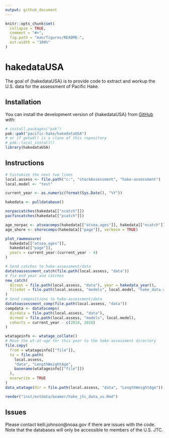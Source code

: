 ```yaml
---
output: github_document
---
```


<!-- README.md is generated from README.Rmd. Please edit that file -->

```r
knitr::opts_chunk$set(
  collapse = TRUE,
  comment = "#>",
  fig.path = "man/figures/README-",
  out.width = "100%"
)
```

# hakedataUSA

<!-- badges: start -->
<!-- badges: end -->

The goal of {hakedataUSA} is to provide code to extract and workup the U.S. data
for the assessment of Pacific Hake.

## Installation

You can install the development version of {hakedataUSA} from [GitHub](https://github.com/) with:

``` r
# install.packages("pak")
pak::pak("pacific-hake/hakedataUSA")
# or if getwd() is a clone of this repository
# pak::local_install()
library(hakedataUSA)
```

## Instructions

```r
# Customize the next two lines
local.assess <- file.path("c:", "stockAssessment", "hake-assessment")
local.model <- "test"

current_year <- as.numeric(format(Sys.Date(), "%Y"))

hakedata <- pulldatabase()

norpaccatches(hakedata[["ncatch"]])
pacfincatches(hakedata[["pcatch"]])

age_norpac <- atseacomps(hakedata[["atsea.ages"]], hakedata[["ncatch"]])
age_shore <- shorecomps(hakedata[["page"]], verbose = TRUE)

plot_rawmeasure(
  hakedata[["atsea.ages"]],
  hakedata[["page"]],
  years = current_year:(current_year - 4)
)

# Send catches to hake-assessment/data
datatoassessment_catch(file.path(local.assess, "data"))
# fix end year and catches
new_catch(
  dirout = file.path(local.assess, "data"), year = hakedata_year(),
  filedat = file.path(local.assess, "models", local.model, "hake_data.ss")
)
# Send compositions to hake-assessment/data
datatoassessment_comp(file.path(local.assess, "data"))
compdata <- datatocomps(
  dirdata = file.path(local.assess, "data"),
  dirmod = file.path(local.assess, "models", local.model),
  cohorts = current_year - c(2014, 2010)
)

wtatageinfo <- wtatage_collate()
# Move the wt-at-age for this year to the hake-assessment directory
file.copy(
  from = wtatageinfo[["file"]],
  to = file.path(
    local.assess,
    "data", "LengthWeightAge",
    basename(wtatageinfo[["file"]])
  ),
  overwrite = TRUE
)
data_wtatage(dir = file.path(local.assess, "data", "LengthWeightAge"))
```

```r
render("inst/extdata/beamer/hake_jtc_data_us.Rmd")
```

## Issues

Please contact kelli.johnson@noaa.gov if there are issues with the code.
Note that the databases will only be accessible to members of the U.S. JTC.